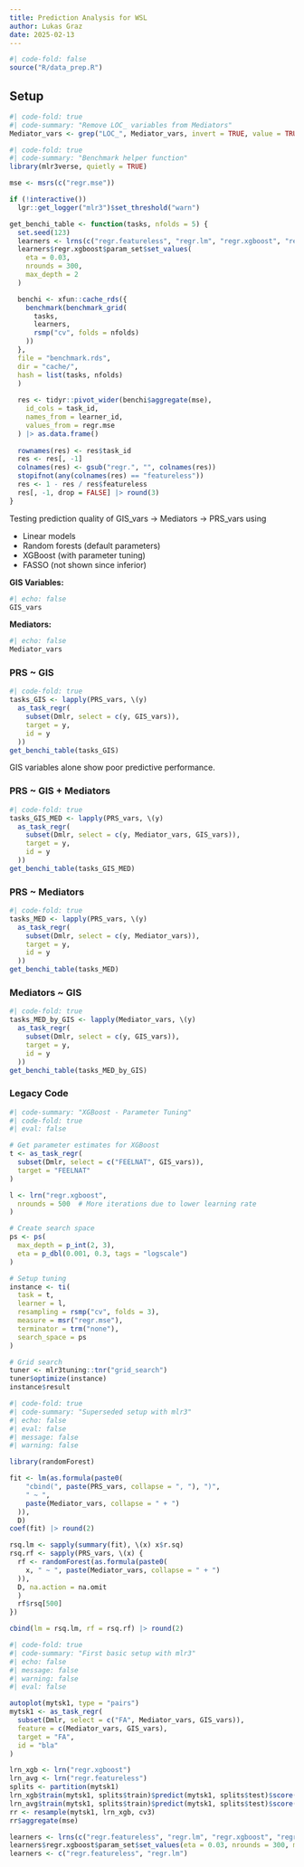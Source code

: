 ```yaml
---
title: Prediction Analysis for WSL
author: Lukas Graz
date: 2025-02-13
---
```


```r
#| code-fold: false
source("R/data_prep.R")
```

## Setup
```r
#| code-fold: true
#| code-summary: "Remove LOC_ variables from Mediators"
Mediator_vars <- grep("LOC_", Mediator_vars, invert = TRUE, value = TRUE)
```

```r
#| code-fold: true
#| code-summary: "Benchmark helper function"
library(mlr3verse, quietly = TRUE)

mse <- msrs(c("regr.mse"))

if (!interactive())
  lgr::get_logger("mlr3")$set_threshold("warn")

get_benchi_table <- function(tasks, nfolds = 5) {
  set.seed(123)
  learners <- lrns(c("regr.featureless", "regr.lm", "regr.xgboost", "regr.ranger"))
  learners$regr.xgboost$param_set$set_values(
    eta = 0.03, 
    nrounds = 300, 
    max_depth = 2
  )

  benchi <- xfun::cache_rds({
    benchmark(benchmark_grid(
      tasks, 
      learners, 
      rsmp("cv", folds = nfolds)
    ))
  }, 
  file = "benchmark.rds", 
  dir = "cache/",
  hash = list(tasks, nfolds)
  )
  
  res <- tidyr::pivot_wider(benchi$aggregate(mse), 
    id_cols = task_id,
    names_from = learner_id,
    values_from = regr.mse
  ) |> as.data.frame()
  
  rownames(res) <- res$task_id
  res <- res[, -1]
  colnames(res) <- gsub("regr.", "", colnames(res))
  stopifnot(any(colnames(res) == "featureless"))
  res <- 1 - res / res$featureless
  res[, -1, drop = FALSE] |> round(3)
}
```

Testing prediction quality of GIS_vars -> Mediators -> PRS_vars using 

- Linear models 
- Random forests (default parameters)
- XGBoost (with parameter tuning)
- FASSO (not shown since inferior)

**GIS Variables:**

```r
#| echo: false
GIS_vars
```

**Mediators:**

```r
#| echo: false
Mediator_vars
```

### PRS ~ GIS
```r
#| code-fold: true
tasks_GIS <- lapply(PRS_vars, \(y) 
  as_task_regr(
    subset(Dmlr, select = c(y, GIS_vars)),
    target = y,
    id = y
  ))
get_benchi_table(tasks_GIS) 
```
GIS variables alone show poor predictive performance.

### PRS ~ GIS + Mediators
```r
#| code-fold: true
tasks_GIS_MED <- lapply(PRS_vars, \(y) 
  as_task_regr(
    subset(Dmlr, select = c(y, Mediator_vars, GIS_vars)),
    target = y,
    id = y
  ))
get_benchi_table(tasks_GIS_MED) 
```

### PRS ~ Mediators
```r
#| code-fold: true
tasks_MED <- lapply(PRS_vars, \(y) 
  as_task_regr(
    subset(Dmlr, select = c(y, Mediator_vars)),
    target = y,
    id = y
  ))
get_benchi_table(tasks_MED) 
```

### Mediators ~ GIS
```r
#| code-fold: true
tasks_MED_by_GIS <- lapply(Mediator_vars, \(y) 
  as_task_regr(
    subset(Dmlr, select = c(y, GIS_vars)),
    target = y,
    id = y
  ))
get_benchi_table(tasks_MED_by_GIS)
```

### Legacy Code
```r
#| code-summary: "XGBoost - Parameter Tuning"
#| code-fold: true
#| eval: false

# Get parameter estimates for XGBoost
t <- as_task_regr(
  subset(Dmlr, select = c("FEELNAT", GIS_vars)),
  target = "FEELNAT"
)

l <- lrn("regr.xgboost",
  nrounds = 500  # More iterations due to lower learning rate
)

# Create search space
ps <- ps(
  max_depth = p_int(2, 3),
  eta = p_dbl(0.001, 0.3, tags = "logscale")
)

# Setup tuning
instance <- ti(
  task = t,
  learner = l,
  resampling = rsmp("cv", folds = 3),
  measure = msr("regr.mse"),
  terminator = trm("none"),
  search_space = ps
)

# Grid search
tuner <- mlr3tuning::tnr("grid_search")
tuner$optimize(instance)
instance$result
```

```r
#| code-fold: true
#| code-summary: "Superseded setup with mlr3"
#| echo: false
#| eval: false
#| message: false
#| warning: false

library(randomForest)

fit <- lm(as.formula(paste0(
    "cbind(", paste(PRS_vars, collapse = ", "), ")",
    " ~ ",
    paste(Mediator_vars, collapse = " + ")
  )), 
  D)
coef(fit) |> round(2)

rsq.lm <- sapply(summary(fit), \(x) x$r.sq)
rsq.rf <- sapply(PRS_vars, \(x) {
  rf <- randomForest(as.formula(paste0(
    x, " ~ ", paste(Mediator_vars, collapse = " + ")
  )), 
  D, na.action = na.omit
  ) 
  rf$rsq[500]
})

cbind(lm = rsq.lm, rf = rsq.rf) |> round(2)
```

```r
#| code-fold: true
#| code-summary: "First basic setup with mlr3"
#| echo: false
#| message: false
#| warning: false
#| eval: false

autoplot(mytsk1, type = "pairs")
mytsk1 <- as_task_regr(
  subset(Dmlr, select = c("FA", Mediator_vars, GIS_vars)),
  feature = c(Mediator_vars, GIS_vars),
  target = "FA",
  id = "bla"
)

lrn_xgb <- lrn("regr.xgboost")
lrn_avg <- lrn("regr.featureless")
splits <- partition(mytsk1)
lrn_xgb$train(mytsk1, splits$train)$predict(mytsk1, splits$test)$score(mse)
lrn_avg$train(mytsk1, splits$train)$predict(mytsk1, splits$test)$score(mse)
rr <- resample(mytsk1, lrn_xgb, cv3)
rr$aggregate(mse)

learners <- lrns(c("regr.featureless", "regr.lm", "regr.xgboost", "regr.ranger"))
learners$regr.xgboost$param_set$set_values(eta = 0.03, nrounds = 300, max_depth = 2)
learners <- c("regr.featureless", "regr.lm")
```
